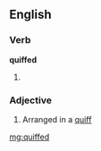 ==English==

===Verb===
'''quiffed'''

# {{past of|[[quiff]]}}

===Adjective===
{{en-adj}}

# {{context|of hair}} Arranged in a [[quiff]]

[[mg:quiffed]]